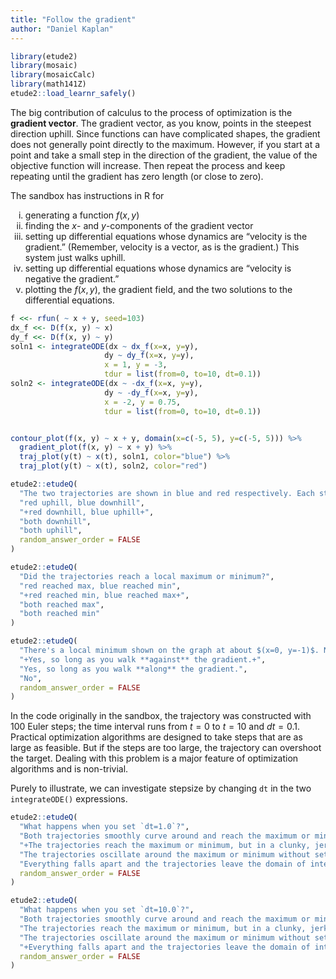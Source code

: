 ```yaml
---
title: "Follow the gradient"
author: "Daniel Kaplan"
---
```


```r
library(etude2)
library(mosaic)
library(mosaicCalc)
library(math141Z)
etude2::load_learnr_safely()
```

The big contribution of calculus to the process of optimization is the **gradient vector**. The gradient vector, as you know, points in the steepest direction uphill. Since functions can have complicated shapes, the gradient does not generally point directly to the maximum. However, if you start at a point and take a small step in the direction of the gradient, the value of the objective function will increase. Then repeat the process and keep repeating until the gradient has zero length (or close to zero).

The sandbox has instructions in R for 

i. generating a function $f(x, y)$ 
ii. finding the $x$- and $y$-components of the gradient vector
iii. setting up differential equations whose dynamics are "velocity is the gradient." (Remember, velocity is a vector, as is the gradient.) This system just walks uphill.
iv. setting up differential equations whose dynamics are "velocity is negative the gradient."
v. plotting the $f(x,y)$, the gradient field, and the two solutions to the differential equations.


```r
f <<- rfun( ~ x + y, seed=103)
dx_f <<- D(f(x, y) ~ x)
dy_f <<- D(f(x, y) ~ y)
soln1 <- integrateODE(dx ~ dx_f(x=x, y=y), 
                     dy ~ dy_f(x=x, y=y), 
                     x = 1, y = -3,
                     tdur = list(from=0, to=10, dt=0.1))
soln2 <- integrateODE(dx ~ -dx_f(x=x, y=y), 
                     dy ~ -dy_f(x=x, y=y), 
                     x = -2, y = 0.75,
                     tdur = list(from=0, to=10, dt=0.1))


contour_plot(f(x, y) ~ x + y, domain(x=c(-5, 5), y=c(-5, 5))) %>%
  gradient_plot(f(x, y) ~ x + y) %>%
  traj_plot(y(t) ~ x(t), soln1, color="blue") %>%
  traj_plot(y(t) ~ x(t), soln2, color="red")

```

```r
etude2::etudeQ(
  "The two trajectories are shown in blue and red respectively. Each starts at the point labelled \"0\" and ends at the point labelled \"10\". How does movement along each trajectory correspond to the gradient field?",
  "red uphill, blue downhill",
  "+red downhill, blue uphill+",
  "both downhill",
  "both uphill",
  random_answer_order = FALSE
)
```

```r
etude2::etudeQ(
  "Did the trajectories reach a local maximum or minimum?",
  "red reached max, blue reached min",
  "+red reached min, blue reached max+",
  "both reached max",
  "both reached min"
)
```

```r
etude2::etudeQ(
  "There's a local minimum shown on the graph at about $(x=0, y=-1)$. Neither of the trajectories reached this minimum. Imagine starting a new trajectory at a point $(x=2, y=0)$. Will it reach the local minimum near $(x=0, y=-1)$?",
  "+Yes, so long as you walk **against** the gradient.+",
  "Yes, so long as you walk **along** the gradient.",
  "No",
  random_answer_order = FALSE
)
```

In the code originally in the sandbox, the trajectory was constructed with 100 Euler steps; the time interval runs from $t=0$ to $t=10$ and $dt = 0.1$. Practical optimization algorithms are designed to take steps that are as large as feasible. But if the steps are too large, the trajectory can overshoot the target. Dealing with this problem is a major feature of optimization algorithms and is non-trivial.

Purely to illustrate, we can investigate stepsize by changing `dt` in the two `integrateODE()` expressions. 

```r
etude2::etudeQ(
  "What happens when you set `dt=1.0`?",
  "Both trajectories smoothly curve around and reach the maximum or minimum.",
  "+The trajectories reach the maximum or minimum, but in a clunky, jerkwise fashion.+",
  "The trajectories oscillate around the maximum or minimum without settling down.",
  "Everything falls apart and the trajectories leave the domain of interest.",
  random_answer_order = FALSE
)
```

```r
etude2::etudeQ(
  "What happens when you set `dt=10.0`?",
  "Both trajectories smoothly curve around and reach the maximum or minimum.",
  "The trajectories reach the maximum or minimum, but in a clunky, jerkwise fashion.",
  "The trajectories oscillate around the maximum or minimum without settling down.",
  "+Everything falls apart and the trajectories leave the domain of interest.+",
  random_answer_order = FALSE
)
```
